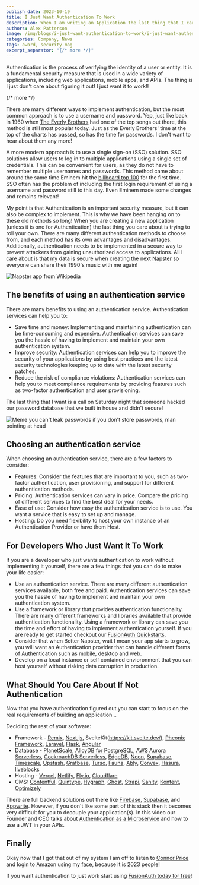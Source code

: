 ```yaml
---
publish_date: 2023-10-19
title: I Just Want Authentication To Work
description: When I am writing an Application the last thing that I care about is setting up Authentication, I just want it to work!
authors: Alex Patterson
image: /img/blogs/i-just-want-authentication-to-work/i-just-want-authentication-to-work.png
categories: Company, News
tags: award, security mag
excerpt_separator: "{/* more */}"
---
```


Authentication is the process of verifying the identity of a user or entity. It is a fundamental security measure that is used in a wide variety of applications, including web applications, mobile apps, and APIs. The thing is I just don't care about figuring it out! I just want it to work!!

{/* more */}

There are many different ways to implement authentication, but the most common approach is to use a username and password. Yep, just like back in 1960 when [The Everly Brothers](https://youtu.be/KtY3L5tDN_E?si=BATB3BzJJFpWsHmB) had one of the top songs out there, this method is still most popular today. Just as the Everly Brothers' time at the top of the charts has passed, so has the time for passwords. I don't want to hear about them any more!

A more modern approach is to use a single sign-on (SSO) solution. SSO solutions allow users to log in to multiple applications using a single set of credentials. This can be convenient for users, as they do not have to remember multiple usernames and passwords. This method came about around the same time Eminem hit the [billboard top 100](https://youtu.be/6mPCy9LMxTI?si=5A2I-N1neb_8rGOl) for the first time. SSO often has the problem of including the first login requirement of using a username and password still to this day. Even Eminem made some changes and remains relevant!

My point is that Authentication is an important security measure, but it can also be complex to implement. This is why we have been hanging on to these old methods so long! When you are creating a new application (unless it is one for Authentication) the last thing you care about is trying to roll your own. There are many different authentication methods to choose from, and each method has its own advantages and disadvantages. Additionally, authentication needs to be implemented in a secure way to prevent attackers from gaining unauthorized access to applications. All I care about is that my data is secure when creating the next [Napster](https://youtu.be/CKrdsGdLVQ8?si=bTp4DHKS4tlpQzfW) so everyone can share their 1990's music with me again!

![Napster app from Wikipedia](/img/blogs/i-just-want-authentication-to-work/napster.png)

## The benefits of using an authentication service

There are many benefits to using an authentication service. Authentication services can help you to:

* Save time and money: Implementing and maintaining authentication can be time-consuming and expensive. Authentication services can save you the hassle of having to implement and maintain your own authentication system.
* Improve security: Authentication services can help you to improve the security of your applications by using best practices and the latest security technologies keeping up to date with the latest security patches.
* Reduce the risk of compliance violations: Authentication services can help you to meet compliance requirements by providing features such as two-factor authentication and user provisioning.

The last thing that I want is a call on Saturday night that someone hacked our password database that we built in house and didn't secure!

![Meme you can't leak passwords if you don't store passwords, man pointing at head](/img/blogs/i-just-want-authentication-to-work/meme-leak.png)

## Choosing an authentication service

When choosing an authentication service, there are a few factors to consider:

* Features: Consider the features that are important to you, such as two-factor authentication, user provisioning, and support for different authentication methods.
* Pricing: Authentication services can vary in price. Compare the pricing of different services to find the best deal for your needs.
* Ease of use: Consider how easy the authentication service is to use. You want a service that is easy to set up and manage.
* Hosting: Do you need flexibility to host your own instance of an Authentication Provider or have them Host.

## For Developers Who Just Want It To Work

If you are a developer who just wants authentication to work without implementing it yourself, there are a few things that you can do to make your life easier:

* Use an authentication service. There are many different authentication services available, both free and paid. Authentication services can save you the hassle of having to implement and maintain your own authentication system.
* Use a framework or library that provides authentication functionality. There are many different frameworks and libraries available that provide authentication functionality. Using a framework or library can save you the time and effort of having to implement authentication yourself. If you are ready to get started checkout our [FusionAuth Quickstarts](/docs/quickstarts/).
* Consider that when Better Napster, wait I mean your app starts to grow, you will want an Authentication provider that can handle different forms of Authentication such as mobile, desktop and web.
* Develop on a local instance or self contained envioronment that you can host yourself without risking data corruption in production.

## What Should You Care About If Not Authentication

Now that you have authentication figured out you can start to focus on the real requirements of building an application...

Deciding the rest of your software:

- Framework - [Remix](https://remix.run/), [Next.js](https://nextjs.org/), SvelteKit(https://kit.svelte.dev/), [Pheonix Framework](https://www.phoenixframework.org/), [Laravel](https://laravel.com/), [Flask](https://flask.palletsprojects.com/en/3.0.x/), [Angular](https://angular.io/)
- Database - [PlanetScale](https://planetscale.com/), [AlloyDB for PostgreSQL](https://cloud.google.com/alloydb), [AWS Aurora Serverless](https://aws.amazon.com/rds/aurora/serverless/), [CockroachDB Serverless](https://www.cockroachlabs.com/blog/announcing-cockroachdb-serverless/), [EdgeDB](https://www.edgedb.com/), [Neon](https://neon.tech/), [Supabase](https://supabase.com/), [Timescale](https://www.timescale.com/), [Upstash](https://upstash.com/), [Grafbase](https://grafbase.com/), [Turso](https://turso.tech/), [Fauna](https://fauna.com/), [Ably](https://ably.com), [Convex](https://www.convex.dev/), [Hasura](https://hasura.io/), [liveblocks](https://liveblocks.io/)
- Hosting - [Vercel](https://vercel.com/), [Netlify](https://www.netlify.com/), [Fly.io](https://fly.io/), [Cloudflare](https://www.cloudflare.com/)
- CMS: [Contentful](https://www.contentful.com/), [Quintype](https://www.quintype.com/), [Hygraph](https://hygraph.com/), [Ghost](https://ghost.org/publishers/), [Strapi](https://strapi.io/), [Sanity](https://www.sanity.io/), [Kontent](https://kontent.ai/), [Optimizely](https://www.optimizely.com/products/orchestrate/content-management/)

There are full backend solutions out there like [Firebase](https://firebase.google.com/), [Supabase](https://supabase.com/), and [Appwrite](https://www.appwrite.io). However, if you don't like some part of this stack then it becomes very difficult for you to decouple your application(s). In this video our Founder and CEO talks about [Authentication as a Microservice](https://youtu.be/SLc3cTlypwM?si=qFzJaeA9NTeXGSfz&t=834) and how to use a JWT in your APIs.

## Finally

Okay now that I got that out of my system I am off to listen to [Connor Price](https://youtu.be/UekfKh59KOw?si=xTM0powkicUHG2Yo) and login to Amazon using my [face](https://www.aboutamazon.com/news/retail/amazon-passwordless-sign-in-passkey), because it is 2023 people!

If you want authentication to just work start using [FusionAuth today for free](https://fusionauth.io/pricing)!
